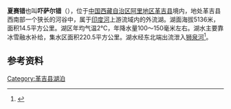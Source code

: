 {{ViewTibetanScript}}
{{Infobox_lake
 |湖泊名稱 =夏赛错
 |湖泊照片 = 
 |湖泊照片標題 = 
 |測深圖 =
 |測深圖標題 =
 |湖泊所在地 = [[中国|中国]][[西藏|西藏]]
 |座標 = {{coord |31|35|N|81|00|E|display=inline,title|scale:500000_type:waterbody_region:CN}}
 |湖泊類別 =[[淡水湖|淡水湖]] 
 |流入 =[[帕弄河|帕弄河]]、[[吓萨尔河|吓萨尔河]]等
 |流出 =[[加浦河|加浦河]]、[[尼玛弄河|尼玛弄河]]
 |集水區面積 =220.5平方公里
 |集水區國家 =
 |湖泊長度 =8.9公里
 |湖泊闊度 =最大3.2公里<br />平均1.63公里
 |湖泊面積 =14.5平方公里
 |平均深度 = 
 |最深深度 = 
 |水體體積 = 
 |湖水停留時間 =
 |湖岸線長度 =
 |海拔高度 =5136米
 |湖中島嶼 =
 |湖邊城鎮 =
}}
{{Location map
 |China Tibet Ngari
 |mark=<!--dot-->Blue pog.svg
 |lat_deg=31|lat_min=35|lat_sec =
 |lon_deg=81|lon_min=00|lon_sec =
 |caption=夏赛错在[[西藏|西藏]]的位置。
 |position=right
 |width=350
 |float=right
}}
'''夏赛错'''也叫'''吓萨尔错'''（{{bo|z=ཤ་སེར་མཚོ|w=sha ser mtsho|t=Shaser Tso}}），位于[[中国|中国]][[西藏自治区|西藏自治区]][[阿里地区|阿里地区]][[革吉县|革吉县]]境内，地处革吉县西南部一个狭长的河谷中，属于[[印度河|印度河]]上游流域内的外流湖。湖面海拔5136米，面积14.5平方公里。湖区年均气温2℃，年降水量100～150毫米左右。湖水主要靠冰雪融水补给，集水区面积220.5平方公里。湖水经东北端出流泄入[[狮泉河|狮泉河]]<ref>{{cite book zh |author=王苏民 窦鸿身 |title=中国湖泊志 |format=M |edition=1 |location=北京 |publisher=科学出版社 |date=1998|pages=464|id= ISBN 7-03-006706-1}}</ref>。
==参考资料==
{{reflist}}

[[Category:革吉县湖泊|Category:革吉县湖泊]]